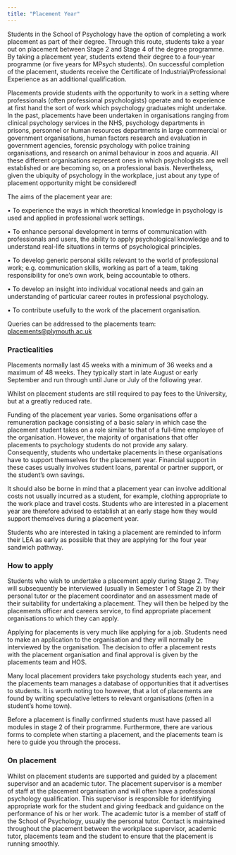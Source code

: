 ```yaml
---
title: "Placement Year"
---
```


Students in the School of Psychology have the option of completing a work placement as part of their degree. Through this route, students take a year out on placement between Stage 2 and Stage 4 of the degree programme. By taking a placement year, students extend their degree to a four-year programme (or five years for MPsych students). On successful completion of the placement, students receive the Certificate of Industrial/Professional Experience as an additional qualification.

Placements provide students with the opportunity to work in a setting where professionals (often professional psychologists) operate and to experience at first hand the sort of work which psychology graduates might undertake. In the past, placements have been undertaken in organisations ranging from clinical psychology services in the NHS, psychology departments in prisons, personnel or human resources departments in large commercial or government organisations, human factors research and evaluation in government agencies, forensic psychology with police training organisations, and research on animal behaviour in zoos and aquaria. All these different organisations represent ones in which psychologists are well established or are becoming so, on a professional basis. Nevertheless, given the ubiquity of psychology in the workplace, just about any type of placement opportunity might be considered!

The aims of the placement year are:

• To experience the ways in which theoretical knowledge in psychology is used and applied in professional work settings.

• To enhance personal development in terms of communication with professionals and users, the ability to apply psychological knowledge and to understand real-life situations in terms of psychological principles.

• To develop generic personal skills relevant to the world of professional work; e.g. communication skills, working as part of a team, taking responsibility for one's own work, being accountable to others.

• To develop an insight into individual vocational needs and gain an understanding of particular career routes in professional psychology.

• To contribute usefully to the work of the placement organisation.

Queries can be addressed to the placements team: [placements\@plymouth.ac.uk](mailto:placements@plymouth.ac.uk){.email}

### Practicalities

Placements normally last 45 weeks with a minimum of 36 weeks and a maximum of 48 weeks. They typically start in late August or early September and run through until June or July of the following year.

Whilst on placement students are still required to pay fees to the University, but at a greatly reduced rate.

Funding of the placement year varies. Some organisations offer a remuneration package consisting of a basic salary in which case the placement student takes on a role similar to that of a full-time employee of the organisation. However, the majority of organisations that offer placements to psychology students do not provide any salary. Consequently, students who undertake placements in these organisations have to support themselves for the placement year. Financial support in these cases usually involves student loans, parental or partner support, or the student's own savings.

It should also be borne in mind that a placement year can involve additional costs not usually incurred as a student, for example, clothing appropriate to the work place and travel costs. Students who are interested in a placement year are therefore advised to establish at an early stage how they would support themselves during a placement year.

Students who are interested in taking a placement are reminded to inform their LEA as early as possible that they are applying for the four year sandwich pathway.

### How to apply

Students who wish to undertake a placement apply during Stage 2. They will subsequently be interviewed (usually in Semester 1 of Stage 2) by their personal tutor or the placement coordinator and an assessment made of their suitability for undertaking a placement. They will then be helped by the placements officer and careers service, to find appropriate placement organisations to which they can apply.

Applying for placements is very much like applying for a job. Students need to make an application to the organisation and they will normally be interviewed by the organisation. The decision to offer a placement rests with the placement organisation and final approval is given by the placements team and HOS.

Many local placement providers take psychology students each year, and the placements team manages a database of opportunities that it advertises to students. It is worth noting too however, that a lot of placements are found by writing speculative letters to relevant organisations (often in a student's home town).

Before a placement is finally confirmed students must have passed all modules in stage 2 of their programme. Furthermore, there are various forms to complete when starting a placement, and the placements team is here to guide you through the process.

### On placement

Whilst on placement students are supported and guided by a placement supervisor and an academic tutor. The placement supervisor is a member of staff at the placement organisation and will often have a professional psychology qualification. This supervisor is responsible for identifying appropriate work for the student and giving feedback and guidance on the performance of his or her work. The academic tutor is a member of staff of the School of Psychology, usually the personal tutor. Contact is maintained throughout the placement between the workplace supervisor, academic tutor, placements team and the student to ensure that the placement is running smoothly.
